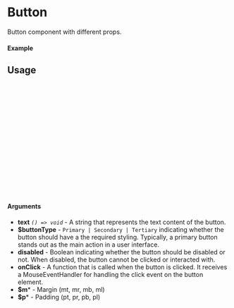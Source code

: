
<Meta of={Button} title="Button" />

# Button

Button component with different props.

#### Example

<Canvas of={Button.Primary} />
<Canvas of={Button.Secondary} />
<Canvas of={Button.Tertiary} />

## Usage

```ts
import {Button} from "@MikeyAlmighty/raastaurant-ui";
import ButtonColorMapper from "../../../utils/colorMappers/ButtonColorMapper";
import { PADDING, MARGIN } from "../../../utils/constants";

const ExampleButton = () => {
    return (
        <Button
            text = {"Button"}
            onClick = {()=>console.log("Clicked")}
            $buttonType={ButtonColorMapper.PRIMARY}
            $pt={PADDING.xl}
            $mb={MARGIN.s}
        />
    );
};

export default ExampleButton;
```

#### Arguments

- **text** _`() => void`_ - A string that represents the text content of the button.
- **$buttonType** - `Primary | Secondary | Tertiary` indicating whether the button should have a the required styling. Typically, a primary
button stands out as the main action in a user interface.
- **disabled** - Boolean indicating whether the button should be disabled or not. When disabled, the button cannot be
clicked or interacted with.
- **onClick** - A function that is called when the button is clicked. It receives a MouseEventHandler for handling the
click event on the button element.
- **$m*** - Margin (mt, mr, mb, ml)
- **$p*** - Padding (pt, pr, pb, pl)
